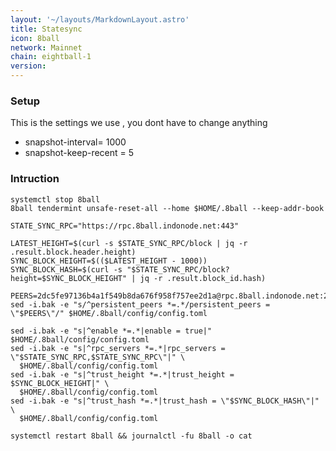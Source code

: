 ```yaml
---
layout: '~/layouts/MarkdownLayout.astro'
title: Statesync
icon: 8ball
network: Mainnet
chain: eightball-1
version:  
---
```


### Setup
This is the settings we use , you dont have to change anything

- snapshot-interval= 1000
- snapshot-keep-recent = 5

### Intruction

```
systemctl stop 8ball
8ball tendermint unsafe-reset-all --home $HOME/.8ball --keep-addr-book

STATE_SYNC_RPC="https://rpc.8ball.indonode.net:443"

LATEST_HEIGHT=$(curl -s $STATE_SYNC_RPC/block | jq -r .result.block.header.height)
SYNC_BLOCK_HEIGHT=$(($LATEST_HEIGHT - 1000))
SYNC_BLOCK_HASH=$(curl -s "$STATE_SYNC_RPC/block?height=$SYNC_BLOCK_HEIGHT" | jq -r .result.block_id.hash)

PEERS=2dc5fe97136b4a1f549b8da676f958f757ee2d1a@rpc.8ball.indonode.net:22656 
sed -i.bak -e "s/^persistent_peers *=.*/persistent_peers = \"$PEERS\"/" $HOME/.8ball/config/config.toml

sed -i.bak -e "s|^enable *=.*|enable = true|" $HOME/.8ball/config/config.toml
sed -i.bak -e "s|^rpc_servers *=.*|rpc_servers = \"$STATE_SYNC_RPC,$STATE_SYNC_RPC\"|" \
  $HOME/.8ball/config/config.toml
sed -i.bak -e "s|^trust_height *=.*|trust_height = $SYNC_BLOCK_HEIGHT|" \
  $HOME/.8ball/config/config.toml
sed -i.bak -e "s|^trust_hash *=.*|trust_hash = \"$SYNC_BLOCK_HASH\"|" \
  $HOME/.8ball/config/config.toml

systemctl restart 8ball && journalctl -fu 8ball -o cat
```